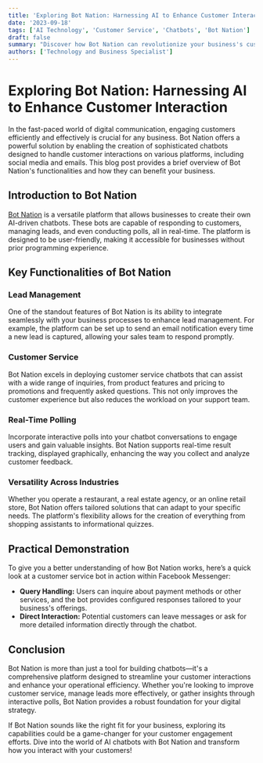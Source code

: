 ```yaml
---
title: 'Exploring Bot Nation: Harnessing AI to Enhance Customer Interaction'
date: '2023-09-18'
tags: ['AI Technology', 'Customer Service', 'Chatbots', 'Bot Nation']
draft: false
summary: "Discover how Bot Nation can revolutionize your business's customer interactions by creating versatile chatbots. This overview covers its functionalities and potential applications in various industries."
authors: ['Technology and Business Specialist']
---
```


# Exploring Bot Nation: Harnessing AI to Enhance Customer Interaction

In the fast-paced world of digital communication, engaging customers efficiently and effectively is crucial for any business. Bot Nation offers a powerful solution by enabling the creation of sophisticated chatbots designed to handle customer interactions on various platforms, including social media and emails. This blog post provides a brief overview of Bot Nation's functionalities and how they can benefit your business.

## Introduction to Bot Nation

[Bot Nation](https://hook.botnation.ai/) is a versatile platform that allows businesses to create their own AI-driven chatbots. These bots are capable of responding to customers, managing leads, and even conducting polls, all in real-time. The platform is designed to be user-friendly, making it accessible for businesses without prior programming experience.

## Key Functionalities of Bot Nation

### Lead Management

One of the standout features of Bot Nation is its ability to integrate seamlessly with your business processes to enhance lead management. For example, the platform can be set up to send an email notification every time a new lead is captured, allowing your sales team to respond promptly.

### Customer Service

Bot Nation excels in deploying customer service chatbots that can assist with a wide range of inquiries, from product features and pricing to promotions and frequently asked questions. This not only improves the customer experience but also reduces the workload on your support team.

### Real-Time Polling

Incorporate interactive polls into your chatbot conversations to engage users and gain valuable insights. Bot Nation supports real-time result tracking, displayed graphically, enhancing the way you collect and analyze customer feedback.

### Versatility Across Industries

Whether you operate a restaurant, a real estate agency, or an online retail store, Bot Nation offers tailored solutions that can adapt to your specific needs. The platform's flexibility allows for the creation of everything from shopping assistants to informational quizzes.

## Practical Demonstration

To give you a better understanding of how Bot Nation works, here’s a quick look at a customer service bot in action within Facebook Messenger:

- **Query Handling:** Users can inquire about payment methods or other services, and the bot provides configured responses tailored to your business's offerings.
- **Direct Interaction:** Potential customers can leave messages or ask for more detailed information directly through the chatbot.

## Conclusion

Bot Nation is more than just a tool for building chatbots—it's a comprehensive platform designed to streamline your customer interactions and enhance your operational efficiency. Whether you're looking to improve customer service, manage leads more effectively, or gather insights through interactive polls, Bot Nation provides a robust foundation for your digital strategy.

If Bot Nation sounds like the right fit for your business, exploring its capabilities could be a game-changer for your customer engagement efforts. Dive into the world of AI chatbots with Bot Nation and transform how you interact with your customers!

